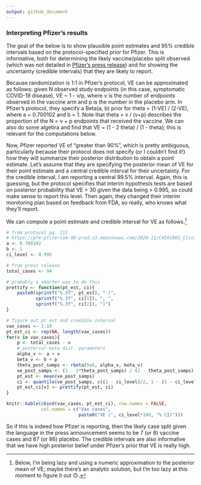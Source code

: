 ```yaml
--- 
output: github_document
---
```


### Interpreting Pfizer's results

The goal of the below is to show plausible point estimates and 95% credible intervals based on the protocol-specified prior for Pfizer. This is informative, both for determining the likely vaccine/placebo split observed (which was not detailed in [Pfizer's press release](https://www.pfizer.com/news/press-release/press-release-detail/pfizer-and-biontech-announce-vaccine-candidate-against)) and for showing the uncertainty (credible intervals) that they are likely to report. 

Because randomization is 1:1 in Pfizer's protocol, VE can be approximated as follows: given N observed study endpoints (in this case, symptomatic COVID-19 disease), VE ~ 1 - v/p, where v is the number of endpoints observed in the vaccine arm and p is the number in the placebo arm. In Pfizer's protocol, they specify a Beta(a, b) prior for theta = (1-VE) / (2-VE), where a = 0.700102 and b = 1. Note that theta = v / (v+p) describes the proportion of the N = v + p endpoints that received the vaccine. We can also do some algebra and find that VE = (1 - 2 theta) / (1 - theta); this is relevant for the computations below. 

Now, Pfizer reported VE of "greater than 90%", which is pretty ambiguous, particularly because their protocol does not specify (or I couldn't find it!) how they will summarize their posterior distribution to obtain a point estimate. Let's assume that they are specifying the posterior mean of VE for their point estimate and a central credible interval for their uncertainty. For the credible interval, I am reporting a central 99.5% interval. Again, this is guessing, but the protocol specifies that interim hypothesis tests are based on posterior probability that VE > 30 given the data being > 0.995, so could make sense to report this level. Then again, they changed their interim monitoring plan based on feedback from FDA, so really, who knows what they'll report. 

We can compute a point estimate and credible interval for VE as follows.^[Below, I'm being lazy and using a numeric approximation to the posterior mean of VE; maybe there's an analytic solution, but I'm too lazy at this moment to figure it out 🙃.]


```r
# from protocol pg. 111
# https://pfe-pfizercom-d8-prod.s3.amazonaws.com/2020-11/C4591001_Clinical_Protocol_Nov2020.pdf
a <- 0.700102
b <- 1
ci_level <- 0.995

# from press release
total_cases <- 94

# probably a smarter way to do this
prettify <- function(pt_est, ci){
	paste0(sprintf("%.3f", pt_est), " (", 
	       sprintf("%.3f", ci[1]), ", ", 
	       sprintf("%.3f", ci[2]), ")")
}

# figure out pt est and credible interval
vax_cases <- 1:10
pt_est_ci <- rep(NA, length(vax_cases))
for(v in vax_cases){
	p <- total_cases - v
	# posterior beta dist. parameters
	alpha_v <- a + v
	beta_v <- b + p
	theta_post_samps <- rbeta(5e6, alpha_v, beta_v)
	ve_post_samps <- (1 - 2*theta_post_samps) / (1 - theta_post_samps)
	pt_est <- mean(ve_post_samps)
	ci <- quantile(ve_post_samps, c((1 - ci_level)/2, 1 - (1 - ci_level)/2))
	pt_est_ci[v] <- prettify(pt_est, ci)
}

knitr::kable(cbind(vax_cases, pt_est_ci), row.names = FALSE,
             col.names = c("Vax cases", 
                           paste0("VE (", ci_level*100, "% CI)")))
```

So if this is indeed how Pfizer is reporting, then the likely case split given the language in the press announcement seems to be 7 (or 8) vaccine cases and 87 (or 86) placebo. The credible intervals are also informative that we have high posterior belief under Pfizer's prior that VE is really high.
